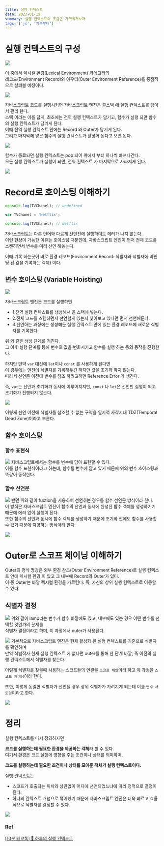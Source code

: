 ```yaml
---
title: 실행 컨텍스트
date: 2023-01-19
summary: 실행 컨텍스트와 조금은 가까워져보자
tags: ['js', '기본부터']
---
```


# 실행 컨텍스트의 구성

<img src="https://classic-sandal-da4.notion.site/image/https%3A%2F%2Fs3-us-west-2.amazonaws.com%2Fsecure.notion-static.com%2F9e02eb5d-9394-486d-bae5-7ec68acd1bde%2F%E1%84%89%E1%85%B3%E1%84%8F%E1%85%B3%E1%84%85%E1%85%B5%E1%86%AB%E1%84%89%E1%85%A3%E1%86%BA_2022-05-05_%E1%84%8B%E1%85%A9%E1%84%92%E1%85%AE_11.12.44.png?table=block&id=74e06713-4ee2-4fd0-ba77-f5d515e666f7&spaceId=56f598aa-e89d-4146-acaa-3fed6afbd13b&width=2000&userId=&cache=v2" />

이 중에서 렉시컬 환경(Lexical Environment) 카테고리의 <br/>
레코드(Environment Record)와 아우터(Outer Environment Reference)를 중점적으로 살펴볼 예정이다.

<img src="https://velog.velcdn.com/images%2Fminbr0ther%2Fpost%2Ff513eeb8-6c63-4596-ad30-78dcec58f727%2Fimage.png" loading="lazy" />

자바스크립트 코드를 실행시키면 자바스크립트 엔진은 콜스택 에 실행 컨텍스트를 담아서 관리 한다. <br/>
스택 이라는 이름 답게,
최초에는 전역 실행 컨텍스트가 담기고, 함수가 실행 되면 함수의 실행 컨텍스트가 담기게 된다.<br/>
이때 전역 실행 컨텍스트 안에는 Record 와 Outer가 담기게 된다.<br/>
그리고 마지막에 넣은 함수의 실행 컨텍스트가 활성화 된다고 보면 된다.

<img
  src="https://classic-sandal-da4.notion.site/image/https%3A%2F%2Fs3-us-west-2.amazonaws.com%2Fsecure.notion-static.com%2Fee08b5a4-97cc-47b3-8bf2-96f16c587603%2F%E1%84%89%E1%85%B3%E1%84%8F%E1%85%B3%E1%84%85%E1%85%B5%E1%86%AB%E1%84%89%E1%85%A3%E1%86%BA_2022-05-05_%E1%84%8B%E1%85%A9%E1%84%92%E1%85%AE_11.15.18.png?table=block&id=a983030d-fffc-48c5-8b63-bbed6868578b&spaceId=56f598aa-e89d-4146-acaa-3fed6afbd13b&width=2000&userId=&cache=v2"
  loading="lazy"
/>

함수가 종료되면 실행 컨텍스트는 pop 되어 위에서 부터 하나씩 빠져나간다.<br/>
모든 실행 컨텍스트가 실행이 되면, 전역 컨텍스트 가 마지막으로 사라지게 된다.<br/>

<img src="https://miro.medium.com/max/1400/1*bDebsOuhRx9NMyvLHY2zxA.gif" loading="lazy" />

# Record로 호이스팅 이해하기

```jsx
console.log(TVChanel); // undefined

var TVChanel = 'Netflix';

console.log(TVChanel); // Netflix
```

자바스크립트는 다른 언어와 다르게 선언전에 실행하여도 에러가 나지 않는다. <br/>
이런 현상이 가능한 이유는 호이스팅 때문인데,
자바스크립트 엔진이 먼저 전체 코드를 스캔하면서 변수를 미리 선언 해놓는다. <br/>

이때 기록 하는곳이 바로 환경 레코드(Environment Record: 식별자와 식별자에 바인딩 된 값을 기록하는 객체) 이다.

## 변수 호이스팅 (Variable Hoisting)

<img
  src="https://classic-sandal-da4.notion.site/image/https%3A%2F%2Fs3-us-west-2.amazonaws.com%2Fsecure.notion-static.com%2Fdefba497-a9a4-4c43-ae24-18bd7433173d%2F%E1%84%89%E1%85%B3%E1%84%8F%E1%85%B3%E1%84%85%E1%85%B5%E1%86%AB%E1%84%89%E1%85%A3%E1%86%BA_2022-05-05_%E1%84%8B%E1%85%A9%E1%84%92%E1%85%AE_11.25.11.png?table=block&id=b701d6bb-d384-4a9f-a036-c116bb5ab719&spaceId=56f598aa-e89d-4146-acaa-3fed6afbd13b&width=2000&userId=&cache=v2"
  loading="lazy"
/>

자바스크립트 엔진은 코드를 실행하면 <br/>

- 1.전역 실행 컨텍스트를 생성해서 콜 스택에 넣는다. <br/>
- 2.전체 코드를 스캔하면서 선언할게 있는지 찾아보고 있다면 먼저 선언해둔다. <br/>
- 3.선언하는 과정에는 생성해둔 실행 컨텍스트 안에 있는 환경 레코드에 새로운 식별자를 기록한다. <br/>

위 와 같은 생성 단계를 거친다. <br/>
그 이후 실행 단계를 통해 변수의 값을 변화시키고 함수를 실행 하는 등의 동작을 진행한다. <br/>

하지만 만약 `var` 대신에 `let`이나 `const` 를 사용하게 된다면 <br/>
이 경우에는 엔진이 식별자를 기록해두긴 하지만 값을 초기화 하지 않는다. <br/>
따라서 선언문 이전에 변수를 참조 하려고하면 Reference Error 가 생긴다. <br/>

즉, `var`는 선언과 초기화가 동시에 이루어지지만, `const` 나 `let`은 선언만 실행이 되고 초기화가 진행되지 않는다. <br/>

<img src="https://velog.velcdn.com/images%2Fminbr0ther%2Fpost%2Fc2abb179-c280-496a-a449-5cbd83ae7513%2Fimage.png" loading="lazy" />

이렇게 선언 이전에 식별자를 참조할 수 없는 구역을 일시적 사각지대 TDZ(Temporal Dead Zone)이라고 부른다. <br/>

## 함수 호이스팅

### 함수 표현식

<img
  src="https://classic-sandal-da4.notion.site/image/https%3A%2F%2Fs3-us-west-2.amazonaws.com%2Fsecure.notion-static.com%2F98850879-4c5e-464f-b62e-653390acfec5%2F%E1%84%89%E1%85%B3%E1%84%8F%E1%85%B3%E1%84%85%E1%85%B5%E1%86%AB%E1%84%89%E1%85%A3%E1%86%BA_2022-05-05_%E1%84%8B%E1%85%A9%E1%84%92%E1%85%AE_11.36.19.png?table=block&id=b5a04fde-38df-4fd0-b6b1-4b359a9c1e3c&spaceId=56f598aa-e89d-4146-acaa-3fed6afbd13b&width=2000&userId=&cache=v2"
  loading="lazy"
/>
자바스크립트에서는 함수를 변수에 담아 표현할 수 있다. <br />
이를 함수 표현식이라고 하는데, 함수를 변수에 담고 있기 때문에 위의 변수 호이스팅과 똑같이 동작한다.
<br />

### 함수 선언문

<img
  src="https://classic-sandal-da4.notion.site/image/https%3A%2F%2Fs3-us-west-2.amazonaws.com%2Fsecure.notion-static.com%2F0d37b0c2-875c-4b00-a013-1bc916dd0c3d%2F%E1%84%89%E1%85%B3%E1%84%8F%E1%85%B3%E1%84%85%E1%85%B5%E1%86%AB%E1%84%89%E1%85%A3%E1%86%BA_2022-05-05_%E1%84%8B%E1%85%A9%E1%84%92%E1%85%AE_11.37.46.png?table=block&id=a3e14c19-e225-4fb4-9872-bf492497fac2&spaceId=56f598aa-e89d-4146-acaa-3fed6afbd13b&width=2000&userId=&cache=v2"
  loading="lazy"
/>
반면 위와 같이 fuction을 사용하여 선언하는 경우를 함수 선언문 방식이라 한다.
<br />
이 방식은 자바스크립트 엔진이 함수의 선언과 동시에 완성된 함수 객체를 생성하기기 때문에 에러 없이 실행이 된다. <br />
또한 함수의 선언과 동시에 함수 객체를 생성하기 때문에 초기화 전에도 함수를 사용할 수 있기 때문에 지양하는 방식이라 한다.
<br />

<img src="https://velog.velcdn.com/images%2Fminbr0ther%2Fpost%2F2694cfcc-010c-4ecc-be17-c6ee56d05d25%2Fimage.png" loading="lazy" />

# Outer로 스코프 체이닝 이해하기

Outer의 정식 명칭은 외부 환경 참조(Outer Environment Reference)로 실행 컨텍스트 안에 렉시컬 환경 이 있고 그 내부에
Record와 Outer가 있다.  
이 중 Outer는 바깥 렉시컬 환경을 가르킨다.
즉, 자신의 상위 실행 컨텍스트로 이동할 수 있다.

## 식별자 결정

<img
  src="https://classic-sandal-da4.notion.site/image/https%3A%2F%2Fs3-us-west-2.amazonaws.com%2Fsecure.notion-static.com%2Fc79dd468-78f0-468c-84fa-20acc5ae691d%2F%E1%84%89%E1%85%B3%E1%84%8F%E1%85%B3%E1%84%85%E1%85%B5%E1%86%AB%E1%84%89%E1%85%A3%E1%86%BA_2022-05-05_%E1%84%8B%E1%85%A9%E1%84%92%E1%85%AE_11.40.45.png?table=block&id=0e5fb245-587d-4ac4-8cab-c14e502c37fb&spaceId=56f598aa-e89d-4146-acaa-3fed6afbd13b&width=2000&userId=&cache=v2"
  loading="lazy"
/>
위와 같이 lamp라는 변수가 함수 바깥에도 있고, 내부에도 있는 경우 어떤 변수를 선택할 것인가의 문제를 <br />
식별자 결정이라고 하며, 이 과정에서 outer가 사용된다.

<img
  src="https://classic-sandal-da4.notion.site/image/https%3A%2F%2Fs3-us-west-2.amazonaws.com%2Fsecure.notion-static.com%2F98cc3674-171a-497d-ba6d-c948376588e2%2F%E1%84%89%E1%85%B3%E1%84%8F%E1%85%B3%E1%84%85%E1%85%B5%E1%86%AB%E1%84%89%E1%85%A3%E1%86%BA_2022-05-05_%E1%84%8B%E1%85%A9%E1%84%92%E1%85%AE_11.41.43.png?table=block&id=a0dadf8c-0cae-48a9-bd44-1bd204364478&spaceId=56f598aa-e89d-4146-acaa-3fed6afbd13b&width=2000&userId=&cache=v2"
  loading="lazy"
/>
기본적으로 자바스크립트 엔진은 현재 활성화 된 실행 컨텍스트를 기준으로 식별자를 확인하며 <br />
만약 식별작자 현재 실행 컨텍스트 에 없다면 outer를 통해 한 단계 바깥, 즉 이전의 실행 컨텍스트에서 식별자를 찾는다.
<br />

이렇게 식별자를 찾을때 사용하는 스코프들의 연결을 `스코프 체인`이라 하고 이 과정을 `스코프 체이닝`이라 한다.<br/>

또한, 이렇게 동일한 식별자가 선언될 경우 상위 식별자가 가려지게 되는데 이를 `변수 새도잉`이라고 한다.<br/>

<img
  src="https://classic-sandal-da4.notion.site/image/https%3A%2F%2Fs3-us-west-2.amazonaws.com%2Fsecure.notion-static.com%2F128d6d1b-7c09-455f-96b0-56f55a18694d%2F%E1%84%89%E1%85%B3%E1%84%8F%E1%85%B3%E1%84%85%E1%85%B5%E1%86%AB%E1%84%89%E1%85%A3%E1%86%BA_2022-05-05_%E1%84%8B%E1%85%A9%E1%84%92%E1%85%AE_11.43.31.png?table=block&id=afa73a14-a632-4194-983c-f0ba8407c00e&spaceId=56f598aa-e89d-4146-acaa-3fed6afbd13b&width=2000&userId=&cache=v2"
  loading="lazy"
/>

# 정리

실행 컨텍스트를 다시 정의하자면 <br/>

<strong>코드를 실행하는데 필요한 환경을 제공하는 객체</strong>라 할 수 있다. <br />
여기서 환경은 코드 실행에 영향을 주는 조건이나 상태를 의미하며,

<strong>코드를 실행하는데 필요한 조건이나 상태를 모아둔 객체가 실행 컨텍스트이다.</strong>

실행 컨텍스트는

- 스코프가 호출되는 위치와 상관없이 어디에 선언되었느냐에 따라 정적으로 결정이된다.
- 하나의 컨텍스트 개념으로 묶어놨기 때문에 자바스크립트 엔진은 더욱 빠르고 효율적으로 식별자를 결정할 수 있다.

<img src="https://velog.velcdn.com/images%2Fminbr0ther%2Fpost%2F10af7386-331f-4a9f-8e78-9cfb7818b0ef%2Fimage.png" loading="lazy" />

### Ref

[[10분 테코톡] 💙 하루의 실행 컨텍스트](https://www.youtube.com/watch?v=EWfujNzSUmw)
